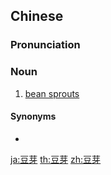 ==Chinese==
{{zh-forms}}

===Pronunciation===
{{zh-pron
|m=dòuyá,er=y
|c=dau6 ngaa4
|h=pfs=theu-ngà
|mn=xm,qz,tw:tāu-gê/zz:tāu-gêe
|cat=n
}}

===Noun===
{{zh-noun}}

# [[bean sprout]]s

====Synonyms====
* {{zh-l|芽菜}}

{{zh-cat|Vegetables}}

[[ja:豆芽]]
[[th:豆芽]]
[[zh:豆芽]]